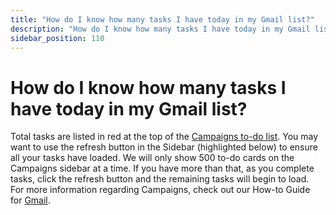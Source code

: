 ```yaml
---
title: "How do I know how many tasks I have today in my Gmail list?"
description: "How do I know how many tasks I have today in my Gmail list?"
sidebar_position: 110
---
```


# How do I know how many tasks I have today in my Gmail list?

Total tasks are listed in red at the top of the [Campaigns to-do list](/docs/campaigns/creating-campaigns/how-do-i-access-my-to-do). You may want to use the refresh button in the Sidebar (highlighted below) to ensure all your tasks have loaded. We will only show 500 to-do cards on the Campaigns sidebar at a time. If you have more than that, as you complete tasks, click the refresh button and the remaining tasks will begin to load. 
For more information regarding Campaigns, check out our How-to Guide for [Gmail](https://support.yesware.com/hc/en-us/articles/15420669475351-Set-up-multi-channel-Campaigns-from-your-inbox).
